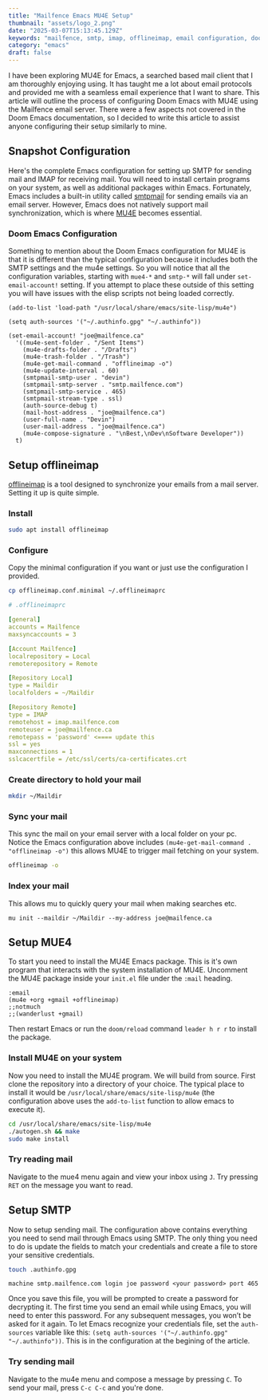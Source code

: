 ```yaml
---
title: "Mailfence Emacs MU4E Setup"
thumbnail: "assets/logo_2.png"
date: "2025-03-07T15:13:45.129Z"
keywords: "mailfence, smtp, imap, offlineimap, email configuration, doom emacs, mail client"
category: "emacs"
draft: false
---
```


I have been exploring MU4E for Emacs, a searched based mail client that I am thoroughly enjoying using. It has taught me a lot about email protocols and provided me with a seamless email experience that I want to share. This article will outline the process of configuring Doom Emacs with MU4E using the Mailfence email server. There were a few aspects not covered in the Doom Emacs documentation, so I decided to write this article to assist anyone configuring their setup similarly to mine.

## Snapshot Configuration

Here's the complete Emacs configuration for setting up SMTP for sending mail and IMAP for receiving mail. You will need to install certain programs on your system, as well as additional packages within Emacs. Fortunately, Emacs includes a built-in utility called [smtpmail](https://www.gnu.org/software/emacs/manual/html_mono/smtpmail.html) for sending emails via an email server. However, Emacs does not natively support mail synchronization, which is where [MU4E](https://github.com/emacsmirror/mu4e) becomes essential.

### Doom Emacs Configuration

Something to mention about the Doom Emacs configuration for MU4E is that it is different than the typical configuration because it includes both the SMTP settings and the mu4e settings. So you will notice that all the configuration variables, starting with `mue4-*` and `smtp-*` will fall under `set-email-account!` setting. If you attempt to place these outside of this setting you will have issues with the elisp scripts not being loaded correctly.

```elisp
(add-to-list 'load-path "/usr/local/share/emacs/site-lisp/mu4e")

(setq auth-sources '("~/.authinfo.gpg" "~/.authinfo"))

(set-email-account! "joe@mailfence.ca"
  '((mu4e-sent-folder . "/Sent Items")
    (mu4e-drafts-folder . "/Drafts")
    (mu4e-trash-folder . "/Trash")
    (mu4e-get-mail-command . "offlineimap -o")
    (mu4e-update-interval . 60)
    (smtpmail-smtp-user . "devin")
    (smtpmail-smtp-server . "smtp.mailfence.com")
    (smtpmail-smtp-service . 465)
    (smtpmail-stream-type . ssl)
    (auth-source-debug t)
    (mail-host-address . "joe@mailfence.ca")
    (user-full-name . "Devin")
    (user-mail-address . "joe@mailfence.ca")
    (mu4e-compose-signature . "\nBest,\nDev\nSoftware Developer"))
  t)
```

## Setup offlineimap

[offlineimap](https://www.offlineimap.org/doc/installation.html#distribution) is a tool designed to synchronize your emails from a mail server. Setting it up is quite simple.

### Install

```bash
sudo apt install offlineimap
```

### Configure

Copy the minimal configuration if you want or just use the configuration I provided.

```bash
cp offlineimap.conf.minimal ~/.offlineimaprc
```

```yml
# .offlineimaprc

[general]
accounts = Mailfence
maxsyncaccounts = 3

[Account Mailfence]
localrepository = Local
remoterepository = Remote

[Repository Local]
type = Maildir
localfolders = ~/Maildir

[Repository Remote]
type = IMAP
remotehost = imap.mailfence.com
remoteuser = joe@mailfence.ca
remotepass = 'password' <==== update this
ssl = yes
maxconnections = 1
sslcacertfile = /etc/ssl/certs/ca-certificates.crt
```

### Create directory to hold your mail

```bash
mkdir ~/Maildir
```

### Sync your mail

This sync the mail on your email server with a local folder on your pc. Notice the Emacs configuration above includes
`(mu4e-get-mail-command . "offlineimap -o")` this allows MU4E to trigger mail fetching on your system.

```bash
offlineimap -o
```

### Index your mail

This allows mu to quickly query your mail when making searches etc.

```
mu init --maildir ~/Maildir --my-address joe@mailfence.ca
```

## Setup MUE4

To start you need to install the MU4E Emacs package. This is it's own program that interacts with the system installation of MU4E. Uncomment the MU4E package inside your `init.el` file under the `:mail` heading.

```elisp
:email
(mu4e +org +gmail +offlineimap)
;;notmuch
;;(wanderlust +gmail)
```

Then restart Emacs or run the `doom/reload` command `leader h r r` to install the package.

### Install MU4E on your system

Now you need to install the MU4E program. We will build from source. First clone the repository into a directory of your choice. The typical place to install it would be `/usr/local/share/emacs/site-lisp/mu4e` (the configuration above uses the `add-to-list` function to allow emacs to execute it).

```bash
cd /usr/local/share/emacs/site-lisp/mu4e
./autogen.sh && make
sudo make install
```

### Try reading mail

Navigate to the mue4 menu again and view your inbox using `J`. Try pressing `RET` on the message you want to read.

## Setup SMTP

Now to setup sending mail. The configuration above contains everything you need to send mail through Emacs using SMTP. The only thing you need to do is update the fields to match your credentials and create a file to store your sensitive credentials.

```bash
touch .authinfo.gpg
```

```gpg
machine smtp.mailfence.com login joe password <your password> port 465
```

Once you save this file, you will be prompted to create a password for decrypting it. The first time you send an email while using Emacs, you will need to enter this password. For any subsequent messages, you won’t be asked for it again. To let Emacs recognize your credentials file, set the `auth-sources` variable like this: `(setq auth-sources '("~/.authinfo.gpg" "~/.authinfo"))`. This is in the configuration at the begining of the article.

### Try sending mail

Navigate to the mu4e menu and compose a message by pressing `C`. To send your mail, press `C-c C-c` and you're done.
